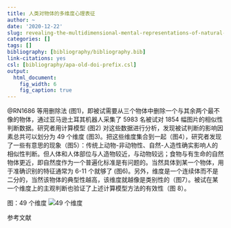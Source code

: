 ```yaml
---
title: 人类对物体的多维度心理表征
author: ~
date: '2020-12-22'
slug: revealing-the-multidimensional-mental-representations-of-natural-objects-underlying-human-similarity-judgements
categories: []
tags: []
bibliography: [bibliography/bibliography.bib]
link-citations: yes
csl: [bibliography/apa-old-doi-prefix.csl]
output:
  html_document:
    fig_width: 6
    fig_caption: true
---
```


@RN1686 等用删除法 (图1)，即被试需要从三个物体中删除一个与其余两个最不像的物体，通过亚马逊土耳其机器人采集了 5983 名被试对 1854 幅图片的相似性判断数据。研究者用计算模型 (图2) 对这些数据进行分析，发现被试判断的影响因素总共可以划分为 49 个维度 (图3)。把这些维度集合到一起（图4），研究者发现了一些有意思的现象（图5）：传统上动物-非动物性、自然-人造性确实影响人的相似性判断。但人体和人体部位与人造物较近，与动物较远；食物与有生命的自然物体更近，即自然度作为一个普遍化标准是有问题的。当然具体到某一个物体，用于准确识别的特征通常为 6-11 个就够了 (图6)。另外，维度是一个连续体而不是二分的，当然该物体的典型性越高，该维度就越像是类别性的（图7）。被试在某一个维度上的主观判断也验证了上述计算模型方法的有效性（图 8）。

图：49 个维度
![49 个维度](https://media.springernature.com/full/springer-static/esm/art%3A10.1038%2Fs41562-020-00951-3/MediaObjects/41562_2020_951_Fig10_ESM.jpg) 

参考文献
